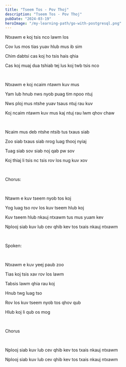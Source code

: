 ```yaml
---
title: "Tseem Tos - Pov Thoj"
description: "Tseem Tos - Pov Thoj"
pubDate: "2024-03-19"
heroImage: "/my-learning-path/go-with-postgresql.png"
---
```


Ntxawm e koj tsis nco lawm los

Cov lus mos tias yuav hlub mus ib sim

Chim dabtsi cas koj ho tsis hais qhia

Cas koj muaj dua tshiab tej lus koj twb tsis nco

<br />

Ntxawm e koj ncaim ntawm kuv mus

Yam lub hnub nws nyob puag tim npoo ntuj

Nws ploj mus ntshe yuav tsaus ntuj rau kuv

Koj ncaim ntawm kuv mus kaj ntuj rau lwm qhov chaw

<br />

Ncaim mus deb ntshe ntsib tus txaus siab

Zoo siab txaus siab nrog luag thooj nyiaj

Tuag siab sov siab noj qab pw sov

Koj thiaj li tsis nc tsis rov los nug kuv xov

<br />

Chorus:

<br />

Ntawm e kuv tseem nyob tos koj

Yog luag tso rov los kuv tseem hlub koj

Kuv tseem hlub nkauj ntxawm tus mus yuam kev

Nplooj siab kuv lub cev qhib kev tos txais nkauj ntxawm

<br />

Spoken:

<br />

Ntxawm e kuv yeej paub zoo

Tias koj tsis xav rov los lawm

Tabsis lawm qhia rau koj

Hnub twg luag tso

Rov los kuv tseem nyob tos qhov qub

Hlub koj li qub os mog

<br />

Chorus

<br />

Nplooj siab kuv lub cev qhib kev tos txais nkauj ntxawm

Nplooj siab kuv lub cev qhib kev tos txais nkauj ntxawm
